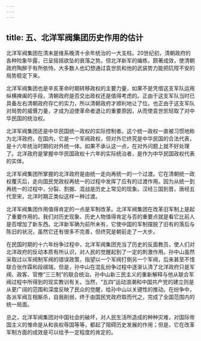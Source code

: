 ```yaml
---
---
---
```

title: 五、北洋军阀集团历史作用的估计
---




北洋军阀集团在清末是维系晚清十余年统治的一大支柱。20世纪初，清朝政府的各种险象毕露，已呈摇摇欲坠的衰落之势。但北洋新军的编练，颇著成效，使清朝政府陶醉于有所依恃。大多数人也幻想通过袁世凯和他的武装势力能把阢陧不安的局势稳定下来。

北洋军阀集团也是辛亥革命时期转移政权的主要力量，如果不是凭借这支军队运用纵横捭阖的手段，清朝政府是否交出政权还是值得考虑的。正由于这支军队当时已具备左右清朝政府存亡的实力，所以清朝政府才顺利地让了位。也正由于这支军队对局势的威慑力量，才成为迫使革命者退让的重要原因，从而使袁世凯轻取了对中华民国的统治权。

北洋军阀集团还是中华民国统一政权的实际控制者。这个统一政权一直被习惯地称为北洋政府。在国内，它是一个军阀政权，但对外它终究是中华民国的合法代表，是十六年统治时期的对外统一体。如果不承认这一点，在对外问题上就不好处理了。北洋政府是掌握中华民国政权十六年的实际统治者，是作为中华民国政权代表的实体。

北洋军阀集团所掌握的北洋政府是由统一走向再统一的一个过渡。它在清朝统一政权覆灭后，走向国民党政权再统一的过程中发挥了应有的过渡作用。因为从统一到再统一的过程中，分裂、割据、混战是历史上常见的现象。汉经三国到晋，唐经五代至宋，北洋时期正类似这样一种过渡。

北洋军阀集团作用值得肯定的一点是军制改革。北洋军阀集团在改革旧军制上是起了重要作用的。我们对历史现象、历史人物值得肯定与否的重要点就是看它比前人是否增加了新东西。北洋新军确为前所未有，它使中国的军制摆脱了旧有的落后与陈旧的状况，虽然它还有很多不完善，但终究是朝前走了一大步。

在民国时期的十六年纷争过程中，北洋军阀集团充当了历史的反面教员，使人们对北洋政府的反动本质有所认识，对人民的觉醒起到了一定的刺激作用。孙中山虽然采取过以军阀制军阀的错误政策，指望以一个军阀打倒另一个军阀，后来甚至不惜联合张作霖和段祺瑞，但是，孙中山在混乱纷争过程中逐渐认清了北洋政府只是军阀、政客、官僚“三三制”的联合统治。孙中山新三民主义的重新解释与他从联合军阀过程中所得到的现实教训有关。当然，“五四”运动浪潮和中国共产党的建立则是从更广阔的范围和深度反映了民众的觉醒，给孙中山以关键性的推动。在纷争中，各派军阀互相厮杀，自我削弱，终于由国民党政府取而代之，完成了全国范围内的统一局面。

总之，北洋军阀集团对中国社会的破坏，对人民生活所造成的种种灾难，对国际帝国主义的惟命是从和丧权辱国等等，都起了阻碍历史发展的作用；但是，它在改革军制方面的成效是可以给予一定程度的肯定的。